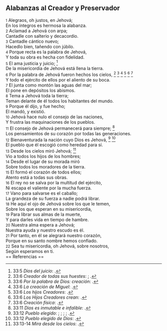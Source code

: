 == Alabanzas al Creador y Preservador ==

{{anchor|1}} <small>1</small> Alegraos, oh justos, en Jehová;<br>
En los íntegros es hermosa la alabanza.<br>
{{anchor|2}} <small>2</small> Aclamad a Jehová con arpa;<br>
Cantadle con salterio y decacordio.<br>
{{anchor|3}} <small>3</small> Cantadle cántico nuevo;<br>
Hacedlo bien, tañendo con júbilo.<br>
{{anchor|4}} <small>4</small> Porque recta es la palabra de Jehová,<br>
Y toda su obra es hecha con fidelidad.<br>
{{anchor|5}} <small>5</small> El ama justicia y juicio; <ref>33:5 ''Dios del juicio'': {{lib|LU|96|6|3}}.</ref><br>
De la misericordia de Jehová está llena la tierra.<br>
{{anchor|6}} <small>6</small> Por la palabra de Jehová fueron hechos los cielos, <ref>33:6 ''Creador de todas sus huestes'': {{lib|LU|1|0|1}}; {{lib|LU|1|0|1}}.</ref> <ref>33:6 ''Por la palabra de Dios: creación'': {{lib|LU|86|5|9}}.</ref> <ref>33:6 ''La creación de Miguel'': {{lib|LU|57|3|8}}.</ref> <ref>33:6 ''Los hijos Creadores'': {{lib|LU|21|0|1}}.</ref> <ref>33:6 ''Los Hijos Creadores crean'': {{lib|LU|21|2|1}}.</ref> <ref>33:6 ''Creación física'': {{lib|LU|29|0|1}}.</ref><br>
Y todo el ejército de ellos por el aliento de su boca.<br>
{{anchor|7}} <small>7</small> El junta como montón las aguas del mar;<br>
El pone en depósitos los abismos.<br>
{{anchor|8}} <small>8</small> Tema a Jehová toda la tierra;<br>
Teman delante de él todos los habitantes del mundo.<br>
{{anchor|9}} <small>9</small> Porque él dijo, y fue hecho;<br>
El mandó, y existió.<br>
{{anchor|10}} <small>10</small> Jehová hace nulo el consejo de las naciones,<br>
Y frustra las maquinaciones de los pueblos.<br>
{{anchor|11}} <small>11</small> El consejo de Jehová permanecerá para siempre; <ref>33:11 ''Dios es inmutable e infalible'': {{lib|LU|2|2|2}}.</ref><br>
Los pensamientos de su corazón por todas las generaciones.<br>
{{anchor|12}} <small>12</small> Bienaventurada la nación cuyo Dios es Jehová, <ref>33:12 ''Pueblo elegido'': {{lib|LU|121|2|8}}; {{lib|LU|93|5|1}}; {{lib|LU|96|2|3}}; {{lib|LU|97|10|1}}; {{lib|LU|97|4|2}}.</ref> <ref>33:12 ''Pueblo elegido de Dios'': {{lib|LU|96|5|6}}.</ref><br>
El pueblo que él escogió como heredad para sí.<br>
{{anchor|13}} <small>13</small> Desde los cielos miró Jehová; <ref>33:13-14 ''Mira desde los cielos'': {{lib|LU|3|3|2}}.</ref><br>
Vio a todos los hijos de los hombres;<br>
{{anchor|14}} <small>14</small> Desde el lugar de su morada miró<br>
Sobre todos los moradores de la tierra.<br>
{{anchor|15}} <small>15</small> El formó el corazón de todos ellos;<br>
Atento está a todas sus obras.<br>
{{anchor|16}} <small>16</small> El rey no se salva por la multitud del ejército,<br>
Ni escapa el valiente por la mucha fuerza.<br>
{{anchor|17}} <small>17</small> Vano para salvarse es el caballo;<br>
La grandeza de su fuerza a nadie podrá librar.<br>
{{anchor|18}} <small>18</small> He aquí el ojo de Jehová sobre los que le temen,<br>
Sobre los que esperan en su misericordia,<br>
{{anchor|19}} <small>19</small> Para librar sus almas de la muerte,<br>
Y para darles vida en tiempo de hambre.<br>
{{anchor|20}} <small>20</small> Nuestra alma espera a Jehová;<br>
Nuestra ayuda y nuestro escudo es él.<br>
{{anchor|21}} <small>21</small> Por tanto, en él se alegrará nuestro corazón,<br>
Porque en su santo nombre hemos confiado.<br>
{{anchor|22}} <small>22</small> Sea tu misericordia, oh Jehová, sobre nosotros,<br>
Según esperamos en ti.<br>
== Referencias ==

<references />
